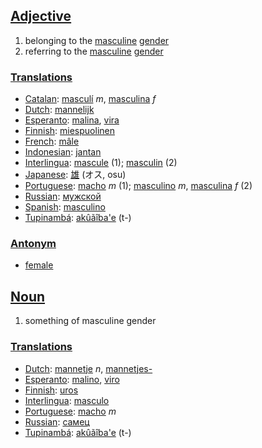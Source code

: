 ==[[Adjective]]==

#belonging to the [[masculine]] [[gender]]
#referring to the [[masculine]] [[gender]]

===[[Translation]]s===
*[[Catalan]]: [[masculí]] ''m'', [[masculina]] ''f''
*[[Dutch]]: [[mannelijk]]
*[[Esperanto]]: [[malina]], [[vira]]
*[[Finnish]]: [[miespuolinen]]
*[[French]]: [[mâle]]
*[[Indonesian]]: [[jantan]]
*[[Interlingua]]: [[mascule]] (1); [[masculin]] (2)
*[[Japanese]]: [[雄]] (オス, osu)
*[[Portuguese]]: [[macho]] ''m'' (1); [[masculino]] ''m'', [[masculina]] ''f'' (2)
*[[Russian]]: [[мужской]]
*[[Spanish]]: [[masculino]]
*[[Tupinambá]]: [[akûãîba'e]] (t-)

===[[Antonym]]===
*[[female]]

==[[Noun]]==

#something of masculine gender

===[[Translation]]s===
*[[Dutch]]: [[mannetje]] ''n'', [[mannetjes-]]
*[[Esperanto]]: [[malino]], [[viro]]
*[[Finnish]]: [[uros]]
*[[Interlingua]]: [[masculo]]
*[[Portuguese]]: [[macho]] ''m''
*[[Russian]]: [[самец]]
*[[Tupinambá]]: [[akûãîba'e]] (t-)